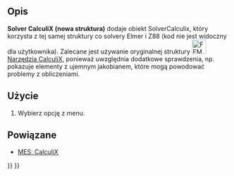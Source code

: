 <languages/>

{{VeryImportantMessage|Przestarzałe ''({{VersionPlus/pl|1.0}})''.}}

{{Docnav
|
|
|[[FEM_Workbench/pl|środowisko pracy MES]]
|
|
|IconC=Workbench_FEM.svg
}}

{{GuiCommand/pl
|Name=FEM SolverCalculiX
|Name/pl=MES: Solver CalculiX
|MenuLocation=Rozwiąż→ Solver CalculiX (nowa struktura)
|Workbenches=[[FEM_Workbench/pl|MES]]
|Shortcut={{KEY|S}} {{KEY|C}}
}}

<span id="Description"></span>
==Opis==

'''Solver CalculiX (nowa struktura)''' dodaje obiekt SolverCalculix, który korzysta z tej samej struktury co solvery Elmer i Z88 (kod nie jest widoczny dla użytkownika). Zalecane jest używanie oryginalnej struktury [[Image:FEM_SolverCalculixCcxtools.svg|32px]] [[FEM_SolverCalculixCcxtools/pl|Narzędzia CalculiX]], ponieważ uwzględnia dodatkowe sprawdzenia, np. pokazuje elementy z ujemnym jakobianem, które mogą powodować problemy z obliczeniami.

<span id="Usage"></span>
==Użycie==

# Wybierz opcję {{MenuCommand|Solve → [[Image:FEM_SolverCalculiX.svg|16px]] Solver CalculiX (nowa struktura)}} z menu.

<span id="Related"></span>
==Powiązane==

* [[FEM_CalculiX/pl|MESː CalculiX]]


{{Docnav/pl
|
|
|[[FEM_Workbench/pl|środowisko pracy MES]]
|
|
|IconC=Workbench_FEM.svg
}}

{{FEM Tools navi{{#translation:}}}}
{{Userdocnavi{{#translation:}}}}